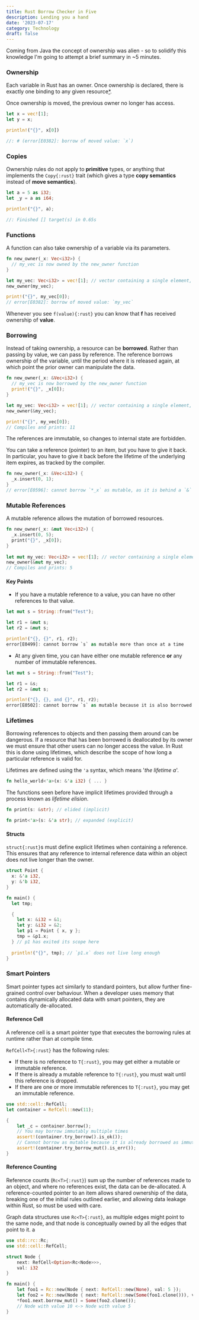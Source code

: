 ```yaml
---
title: Rust Borrow Checker in Five
description: Lending you a hand
date: '2023-07-17'
category: Technology
draft: false
---
```


Coming from Java the concept of ownership was alien - so to solidify this knowledge I'm going to attempt a brief summary 
in ~5 minutes.

### Ownership

Each variable in Rust has an owner. Once ownership is declared, there is exactly one binding to any given resource[*](#reference-counting).

Once ownership is moved, the previous owner no longer has access.

```rust
let x = vec![1];
let y = x;

println!("{}", x[0])

//: # (error[E0382]: borrow of moved value: `x`)
```

### Copies

Ownership rules do not apply to **primitive** types, or anything that implements the `Copy{:rust}` trait (which gives
a type **copy semantics** instead of **move semantics**).

```rust
let a = 5 as i32;
let _y = a as i64;

println!("{}", a);

//: Finished [] target(s) in 0.65s
```

### Functions

A function can also take ownership of a variable via its parameters.

```rust
fn new_owner(_x: Vec<i32>) {
  // my_vec is now owned by the new_owner function
}

let my_vec: Vec<i32> = vec![1]; // vector containing a single element, 1
new_owner(my_vec);

print!("{}", my_vec[0]);
// error[E0382]: borrow of moved value: `my_vec`
```

Whenever you see `f(value){:rust}` you can know that **f** has received ownership of **value**.

### Borrowing

Instead of taking ownership, a resource can be **borrowed**. Rather than passing by value, we can pass by reference.
The reference borrows ownership of the variable, until the period where it is released again, at
which point the prior owner can manipulate the data.

```rust
fn new_owner(_x: &Vec<i32>) {
  // my_vec is now borrowed by the new_owner function
  print!("{}", _x[0]);
}

let my_vec: Vec<i32> = vec![1]; // vector containing a single element, 1
new_owner(&my_vec);

print!("{}", my_vec[0]);
// Compiles and prints: 11
```

The references are immutable, so changes to internal state are forbidden.

You can take a reference (pointer) to an item, but you have to give it back. In particular, you have to give it back 
before the lifetime of the underlying item expires, as tracked by the compiler.

```rust
fn new_owner(_x: &Vec<i32>) {
  _x.insert(0, 1);
}
// error[E0596]: cannot borrow `*_x` as mutable, as it is behind a `&` reference
```

### Mutable References

A mutable reference allows the mutation of borrowed resources.

```rust /mut/
fn new_owner(_x: &mut Vec<i32>) {
  _x.insert(0, 5);
  print("{}", _x[0]);
}
 
let mut my_vec: Vec<i32> = vec![1]; // vector containing a single element, 1
new_owner(&mut my_vec);
// Compiles and prints: 5
```

#### Key Points

- If you have a mutable reference to a value, you can have no other references to that value.


```rust /mut/1-3
let mut s = String::from("Test");

let r1 = &mut s;
let r2 = &mut s;

println!("{}, {}", r1, r2);
error[E0499]: cannot borrow `s` as mutable more than once at a time
```

- At any given time, you can have either one mutable reference **or** any number of immutable references.

```rust /mut/5-6
let mut s = String::from("Test");

let r1 = &s;
let r2 = &mut s;

println!("{}, {}, and {}", r1, r2);
error[E0502]: cannot borrow `s` as mutable because it is also borrowed as immutable
```

### Lifetimes

Borrowing references to objects and then passing them around can be dangerous. If a resource that has been borrowed
is deallocated by its owner we must ensure that other users can no longer access the value. In Rust this is done using 
lifetimes, which describe the scope of how long a particular reference is valid for.

Lifetimes are defined using the `'a` syntax, which means '*the lifetime a*'. 

```rust
fn hello_world<'a>(x: &'a i32) { ... }
```

The functions seen before have implicit lifetimes provided through a process known as *lifetime elision*.

```rust
fn print(s: &str); // elided (implicit)

fn print<'a>(s: &'a str); // expanded (explicit)
```

#### Structs

`struct{:rust}`s must define explicit lifetimes when containing a reference. This ensures that any reference to internal 
reference data within an object does not live longer than the owner.

```rust
struct Point {
  x: &'a i32,
  y: &'b i32,
}

fn main() {
  let tmp; 

  {
    let x: &i32 = &1;
    let y: &i32 = &2;
    let p1 = Point { x, y }; 
    tmp = &p1.x;
  } // p1 has exited its scope here
  
  println!("{}", tmp); // `p1.x` does not live long enough
}
```

### Smart Pointers

Smart pointer types act similarly to standard pointers, but allow further fine-grained control over behaviour.
When a developer uses memory that contains dynamically allocated data with smart pointers, they are automatically 
de-allocated.

#### Reference Cell

A reference cell is a smart pointer type that executes the borrowing rules at runtime rather than at compile time. 

`RefCell<T>{:rust}` has the following rules:
- If there is no reference to `T{:rust}`, you may get either a mutable or immutable reference.
- If there is already a mutable reference to `T{:rust}`, you must wait until this reference is dropped.
- If there are one or more immutable references to `T{:rust}`, you may get an immutable reference.

```rust
use std::cell::RefCell;
let container = RefCell::new(11);

{
    let _c = container.borrow();
    // You may borrow immutably multiple times
    assert!(container.try_borrow().is_ok());
    // Cannot borrow as mutable because it is already borrowed as immutable.
    assert!(container.try_borrow_mut().is_err());
}
```

#### Reference Counting

Reference counts (`Rc<T>{:rust}`) sum up the number of references made to an object, and where no references exist, the data can be
de-allocated. A reference-counted pointer to an item allows shared ownership of the data, breaking one of the initial rules outlined
earlier, and allowing data leakage within Rust, so must be used with care. 

Graph data structures use `Rc<T>{:rust}`, as multiple edges might point to the same node, and that node is conceptually 
owned by all the edges that point to it.
a
```rust
use std::rc::Rc;
use std::cell::RefCell;

struct Node {
    next: RefCell<Option<Rc<Node>>>,
    val: i32
}

fn main() {
    let foo1 = Rc::new(Node { next: RefCell::new(None), val: 5 });
    let foo2 = Rc::new(Node { next: RefCell::new(Some(foo1.clone())), val: 10 });
    *foo1.next.borrow_mut() = Some(foo2.clone());
    // Node with value 10 <-> Node with value 5
}
```

